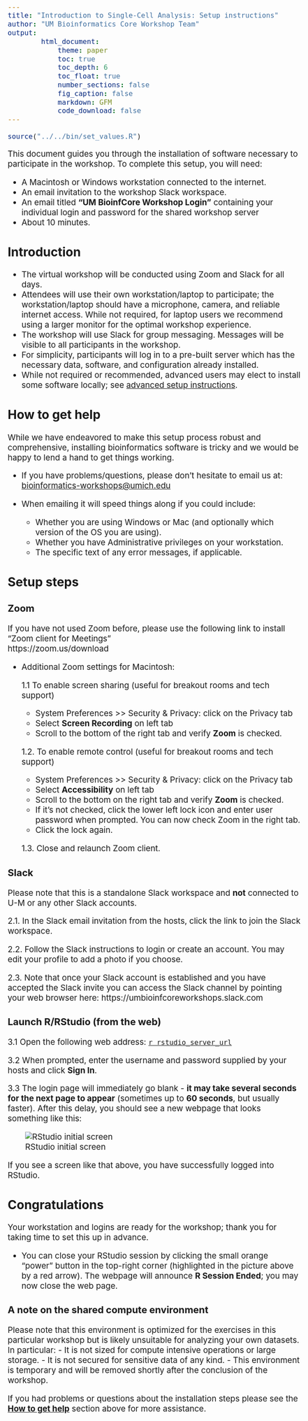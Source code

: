 ```yaml
---
title: "Introduction to Single-Cell Analysis: Setup instructions"
author: "UM Bioinformatics Core Workshop Team"
output:
        html_document:
            theme: paper
            toc: true
            toc_depth: 6
            toc_float: true
            number_sections: false
            fig_caption: false
            markdown: GFM
            code_download: false
---
```

<style type="text/css">
body{ /* Normal  */
      font-size: 14pt;
  }
</style>

```r
source("../../bin/set_values.R")
```

This document guides you through the installation of software necessary
to participate in the workshop. To complete
this setup, you will need:

-   A Macintosh or Windows workstation connected to the internet.
-   An email invitation to the workshop Slack workspace.
-   An email titled **"UM BioinfCore Workshop Login"** containing your
    individual login and password for the shared workshop server
-   About 10 minutes.


## Introduction

-   The virtual workshop will be conducted using Zoom and Slack for all days.
-   Attendees will use their own workstation/laptop to participate; the
    workstation/laptop should have a microphone, camera, and reliable
    internet access. While not required, for laptop users we recommend using a
    larger monitor for the optimal workshop experience.
-   The workshop will use Slack for group messaging. Messages will be visible to 
    all participants in the workshop.
-   For simplicity, participants will log in to a pre-built server which
    has the necessary data, software, and configuration already installed.
-   While not required or recommended, advanced users may elect to install some software
    locally; see [advanced setup instructions](setup_instructions_advanced.html).

## How to get help

While we have endeavored to make this setup process robust and
comprehensive, installing bioinformatics software is tricky and we would
be happy to lend a hand to get things working.

-   If you have problems/questions, please don't hesitate to email us
    at:
    [bioinformatics-workshops@umich.edu](mailto:bioinformatics-workshops@umich.edu)

-   When emailing it will speed things along if you could include:
    -   Whether you are using Windows or Mac (and optionally which
        version of the OS you are using).
    -   Whether you have Administrative privileges on your workstation.
    -   The specific text of any error messages, if applicable.

## Setup steps

### **Zoom**

   If you have not used Zoom before, please use the following link to
   install "Zoom client for Meetings"\
   https://zoom.us/download

   - Additional Zoom settings for Macintosh:

     1.1  To enable screen sharing (useful for breakout rooms and tech support)

        - System Preferences \>\> Security & Privacy: click on the Privacy tab
        - Select **Screen Recording** on left tab
        - Scroll to the bottom of the right tab and verify **Zoom** is checked.

     1.2.  To enable remote control (useful for breakout rooms and tech support)

        - System Preferences \>\> Security & Privacy: click on the Privacy tab
        - Select **Accessibility** on left tab
        - Scroll to the bottom on the right tab and verify **Zoom** is checked.
        - If it's not checked, click the lower left lock icon and enter
            user password when prompted. You can now check Zoom in the
            right tab.
        - Click the lock again.

      1.3.  Close and relaunch Zoom client.

### **Slack**

Please note that this is a standalone Slack workspace and **not** connected to 
U-M or any other Slack accounts.

   2.1. In the Slack email invitation from the hosts, click the link to join the Slack workspace.

   2.2. Follow the Slack instructions to login or create an account. You may
      edit your profile to add a photo if you choose.

   2.3. Note that once your Slack account is established and you have accepted the
      Slack invite you can access the Slack channel by pointing your web browser
      here: https://umbioinfcoreworkshops.slack.com

### **Launch R/RStudio (from the web)**

  3.1 Open the following web address: 
  [`r rstudio_server_url`](`r rstudio_server_url`){target="blank"}

  3.2 When prompted, enter the  username and password supplied by your hosts and
   click **Sign In**.

  3.3 The login page will immediately go blank - **it may take several seconds for the next page to appear** 
   (sometimes up to **60 seconds**, but usually faster). After this delay, you 
   should see a new webpage that looks something like this:

   ![RStudio initial screen](images/setup_instructions_rstudio.png)

   If you see a screen like that above, you have successfully logged into RStudio.

## Congratulations
Your workstation and logins are ready for the workshop; thank you for
   taking time to set this up in advance.

   - You can close your RStudio session by clicking the small orange "power"
     button in the top-right corner (highlighted in the picture above by a red
     arrow).  The webpage will announce **R Session Ended**; you may now close
     the web page.

### A note on the shared compute environment

Please note that this environment is optimized for the exercises in this
particular workshop but is likely unsuitable for analyzing your own
datasets. In particular:
- It is not sized for compute intensive operations or large storage.
- It is not secured for sensitive data of any kind.
- This environment is temporary and will be removed shortly after the
  conclusion of the workshop.

If you had problems or questions about the installation steps
please see the **[How to get help](#how-to-get-help)** section above for
more assistance.
